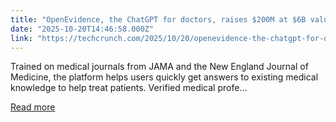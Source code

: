 ```yaml
---
title: "OpenEvidence, the ChatGPT for doctors, raises $200M at $6B valuation  "
date: "2025-10-20T14:46:58.000Z"
link: "https://techcrunch.com/2025/10/20/openevidence-the-chatgpt-for-doctors-raises-200m-at-6b-valuation/"
---
```


Trained on medical journals from JAMA and the New England Journal of Medicine, the platform helps users quickly get answers to existing medical knowledge to help treat patients. Verified medical profe...

[Read more](https://techcrunch.com/2025/10/20/openevidence-the-chatgpt-for-doctors-raises-200m-at-6b-valuation/)

